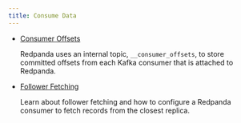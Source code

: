 ```yaml
---
title: Consume Data
---
```


<head>
    <meta name="title" content="Consume Data | Redpanda Docs"/>
    <meta name="description" content="Consume Data from Redpanda."/>
</head>


- [Consumer Offsets](../consume-data/consumer-offsets)
  
  Redpanda uses an internal topic, `__consumer_offsets`, to store committed offsets from each Kafka consumer that is attached to Redpanda. 

- [Follower Fetching](../consume-data/follower-fetching)

  Learn about follower fetching and how to configure a Redpanda consumer to fetch records from the closest replica.
